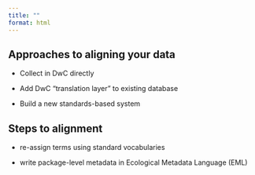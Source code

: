 ```yaml
---
title: ""
format: html
---
```


## Approaches to aligning your data

-  Collect in DwC directly

-  Add DwC “translation layer” to existing database

-  Build a new standards-based system

## Steps to alignment

-  re-assign terms using standard vocabularies

-  write package-level metadata in Ecological Metadata Language (EML)







